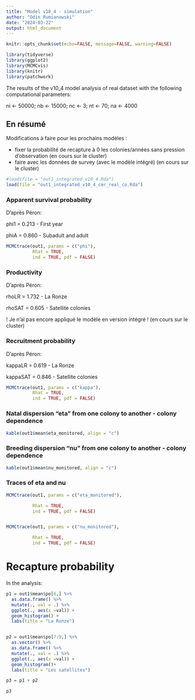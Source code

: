 ```yaml
---
title: "Model v10_4 - simulation"
author: "Odin Rumianowski"
date: "2024-03-22"
output: html_document
---
```


```r
knitr::opts_chunk$set(echo=FALSE, message=FALSE, warning=FALSE)
```


```r
library(tidyverse)
library(ggplot2)
library(MCMCvis)
library(knitr)
library(patchwork)
```


The results of the v10_4 model analysis of real dataset with the following computational parameters:

ni <- 50000; nb <- 15000; nc <- 3; nt <- 70; na <- 4000

## En résumé

Modifications à faire pour les prochains modèles :

- fixer la probabilité de recapture à 0 les colonies/années sans pression d'observation (en cours sur le cluster)
- faire avec les données de survey (avec le modèle intégré) (en cours sur le cluster)




```r
#load(file = "out1_integrated_v10_4.Rda")
load(file = "out1_integrated_v10_4_cmr_real_co.Rda")
```

### Apparent survival probability

D'après Péron:

phi1 = 0.213 - First year

phiA = 0.860 - Subadult and adult

```r

MCMCtrace(out1, params = c("phi"),
          Rhat = TRUE,
          ind = TRUE, pdf = FALSE)
```

### Productivity

D'après Péron:

rhoLR = 1.732 - La Ronze

rhoSAT = 0.605 - Satellite colonies

! Je n'ai pas encore appliqué le modèle en version intégré ! (en cours sur le cluster)

### Recruitment probability
D'après Péron: 

kappaLR = 0.619 - La Ronze

kappaSAT = 0.846 - Satellite colonies

```r
MCMCtrace(out1, params = c("kappa"),
          Rhat = TRUE,
          ind = TRUE, pdf = FALSE)
```

### Natal dispersion "eta" from one colony to another - colony dependence 

```r
kable(out1$mean$eta_monitored, align = "c")
```

### Breeding dispersion "nu" from one colony to another - colony dependence
 
```r
kable(out1$mean$nu_monitored, align = "c")
```




### Traces of eta and nu

```r

MCMCtrace(out1, params = c("eta_monitored"),

          Rhat = TRUE,
          ind = TRUE, pdf = FALSE)


MCMCtrace(out1, params = c("nu_monitored"),

          Rhat = TRUE,
          ind = TRUE, pdf = FALSE)
```

# Recapture probability
           
In the analysis:

```r
p1 = out1$mean$po[6,] %>% 
  as.data.frame() %>%
  mutate(., val = .) %>% 
  ggplot(., aes(x =val)) +
  geom_histogram() +
  labs(title = "La Ronze")


p2 = out1$mean$po[7:9,] %>% 
  as.vector() %>% 
  as.data.frame() %>%
  mutate(., val = .) %>% 
  ggplot(., aes(x =val)) +
  geom_histogram()+
  labs(title = "Les satellites")

p3 = p1 + p2

p3

```


